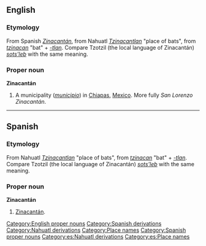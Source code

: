 ==English==
{{wikipedia}}
===Etymology===
From Spanish ''[[Zinacantán#Spanish|Zinacantán]]'', from Nahuatl ''[[Tzinacantlan]]'' "place of bats", from ''[[tzinacan]]'' "bat" + ''[[-tlan]]''. Compare Tzotzil (the local language of Zinacantán) ''[[sots'leb]]'' with the same meaning.
===Proper noun===
'''Zinacantán'''

# A municipality (''[[municipio]]'') in [[Chiapas]], [[Mexico]]. More fully ''San Lorenzo Zinacantán''.
[[Category:English proper nouns]]
[[Category:Spanish derivations]]
[[Category:Nahuatl derivations]]
[[Category:Place names]]
----
==Spanish==
===Etymology===
From Nahuatl ''[[Tzinacantlan]]'' "place of bats", from ''[[tzinacan]]'' "bat" + ''[[-tlan]]''. Compare Tzotzil (the local language of Zinacantán) ''[[sots'leb]]'' with the same meaning.
===Proper noun===
'''Zinacantán'''

# [[Zinacantán#English|Zinacantán]].
[[Category:Spanish proper nouns]]
[[Category:es:Nahuatl derivations]]
[[Category:es:Place names]]